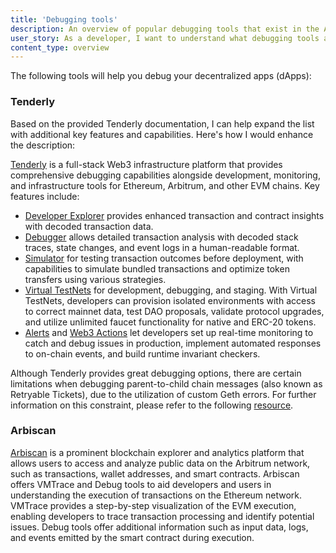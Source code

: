 ```yaml
---
title: 'Debugging tools'
description: An overview of popular debugging tools that exist in the Arbitrum ecosystem
user_story: As a developer, I want to understand what debugging tools are available in the Arbitrum ecosystem.
content_type: overview
---
```



<KnowMoreToolsBox />

The following tools will help you debug your decentralized apps (dApps):

### Tenderly

Based on the provided Tenderly documentation, I can help expand the list with additional key features and capabilities. Here's how I would enhance the description:

[Tenderly](https://tenderly.co) is a full-stack Web3 infrastructure platform that provides comprehensive debugging capabilities alongside development, monitoring, and infrastructure tools for Ethereum, Arbitrum, and other EVM chains. Key features include:

* [Developer Explorer](https://docs.tenderly.co/explorer) provides enhanced transaction and contract insights with decoded transaction data.
* [Debugger](https://docs.tenderly.co/debugger?mtm_campaign=ext-docs&mtm_kwd=arbitrumtrum) allows detailed transaction analysis with decoded stack traces, state changes, and event logs in a human-readable format.
* [Simulator](https://docs.tenderly.co/simulator-ui?mtm_campaign=ext-docs&mtm_kwd=arbitrumtrum) for testing transaction outcomes before deployment, with capabilities to simulate bundled transactions and optimize token transfers using various strategies.
* [Virtual TestNets](https://docs.tenderly.co/virtual-testnets?mtm_campaign=ext-docs&mtm_kwd=arbitrumtrum) for development, debugging, and staging. With Virtual TestNets, developers can provision isolated environments with access to correct mainnet data, test DAO proposals, validate protocol upgrades, and utilize unlimited faucet functionality for native and ERC-20 tokens.
* [Alerts](https://docs.tenderly.co/alerts/intro-to-alerts?mtm_campaign=ext-docs&mtm_kwd=arbitrumtrum) and [Web3 Actions](https://docs.tenderly.co/web3-actions/intro-to-web3-actions?mtm_campaign=ext-docs&mtm_kwd=arbitrumtrum) let developers set up real-time monitoring to catch and debug issues in production, implement automated responses to on-chain events, and build runtime invariant checkers.

Although Tenderly provides great debugging options, there are certain limitations when debugging parent-to-child chain messages (also known as Retryable Tickets), due to the utilization of custom Geth errors. For further information on this constraint, please refer to the following [resource](/for-devs/troubleshooting-building#i-tried-to-create-a-retryable-ticket-but-the-transaction-reverted-on-l1--how-can-i-debug-the-issue).

### Arbiscan

[Arbiscan](https://arbiscan.io/) is a prominent blockchain explorer and analytics platform that allows users to access and analyze public data on the Arbitrum network, such as transactions, wallet addresses, and smart contracts. Arbiscan offers VMTrace and Debug tools to aid developers and users in understanding the execution of transactions on the Ethereum network. VMTrace provides a step-by-step visualization of the EVM execution, enabling developers to trace transaction processing and identify potential issues. Debug tools offer additional information such as input data, logs, and events emitted by the smart contract during execution.
